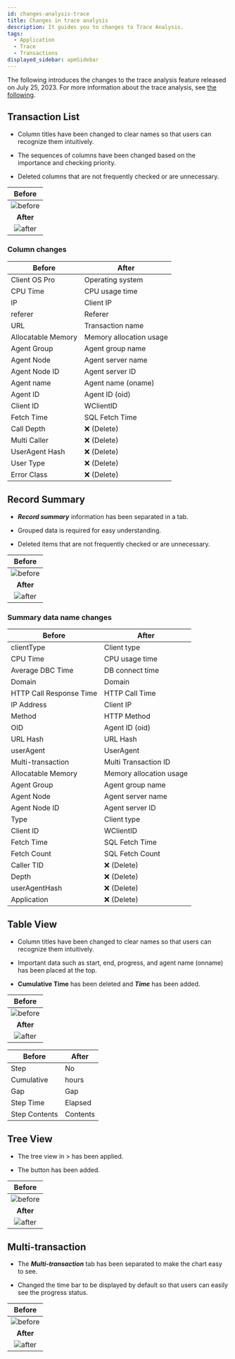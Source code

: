 ```yaml
---
id: changes-analysis-trace
title: Changes in trace analysis
description: It guides you to changes to Trace Analysis.
tags:
  - Application
  - Trace
  - Transactions
displayed_sidebar: apmSidebar
---
```


The following introduces the changes to the trace analysis feature released on July 25, 2023. For more information about the trace analysis, see [the following](../java/dashboard-hitmap-trace).

## Transaction List

- Column titles have been changed to clear names so that users can recognize them intuitively.

- The sequences of columns have been changed based on the importance and checking priority.

- Deleted columns that are not frequently checked or are unnecessary.

|                            Before                           |
| :---------------------------------------------------------: |
| ![before](/img/changes/changes-transaction-list-before.png) |
|                          **After**                          |
|  ![after](/img/changes/changes-transaction-list-after.png)  |

### Column changes

| Before                  | After                                   |
| ----------------------- | --------------------------------------- |
| Client OS Pro           | Operating system                        |
| CPU Time                | CPU usage time                          |
| IP                      | Client IP                               |
| referer                 | Referer                                 |
| URL                     | Transaction name                        |
| Allocatable Memory      | Memory allocation usage                 |
| Agent Group             | Agent group name                        |
| Agent Node              | Agent server name                       |
| Agent Node ID           | Agent server ID                         |
| Agent name              | Agent name (oname)   |
| Agent ID                | Agent ID (oid)       |
| Client ID               | WClientID                               |
| Fetch Time              | SQL Fetch Time                          |
| Call Depth              | ❌ (Delete)           |
| Multi Caller            | ❌ (Delete)           |
| UserAgent Hash          | ❌ (Delete)           |
| User Type               | ❌ (Delete)           |
| Error Class             | ❌ (Delete)           |

## Record Summary

- **_Record summary_** information has been separated in a tab.

- Grouped data is required for easy understanding.

- Deleted items that are not frequently checked or are unnecessary.

|                             Before                             |
| :------------------------------------------------------------: |
| ![before](/img/changes/changes-transaction-summary-before.png) |
|                            **After**                           |
|  ![after](/img/changes/changes-transaction-summary-after.png)  |

### Summary data name changes

| Before                     | After                                  |
| -------------------------- | -------------------------------------- |
| clientType                 | Client type                            |
| CPU Time                   | CPU usage time                         |
| Average DBC Time           | DB connect time                        |
| Domain                     | Domain                                 |
| HTTP Call Response Time    | HTTP Call Time                         |
| IP Address                 | Client IP                              |
| Method                     | HTTP Method                            |
| OID                        | Agent ID (oid)      |
| URL Hash                   | URL Hash                               |
| userAgent                  | UserAgent                              |
| Multi-transaction          | Multi Transaction ID                   |
| Allocatable Memory         | Memory allocation usage                |
| Agent Group                | Agent group name                       |
| Agent Node                 | Agent server name                      |
| Agent Node ID              | Agent server ID                        |
| Type                       | Client type                            |
| Client ID                  | WClientID                              |
| Fetch Time                 | SQL Fetch Time                         |
| Fetch Count                | SQL Fetch Count                        |
| Caller TID                 | ❌ (Delete)          |
| Depth                      | ❌ (Delete)          |
| userAgentHash              | ❌ (Delete)          |
| Application                | ❌ (Delete)          |

## Table View

- Column titles have been changed to clear names so that users can recognize them intuitively.

- Important data such as start, end, progress, and agent name (onname) has been placed at the top.

- **Cumulative Time** has been deleted and **_Time_** has been added.

|                               Before                              |
| :---------------------------------------------------------------: |
| ![before](/img/changes/changes-transaction-table-view-before.png) |
|                             **After**                             |
|  ![after](/img/changes/changes-transaction-table-view-after.png)  |

| Before         | After       |
| -------------- | ----------- |
| Step           | No          |
| Cumulative     | hours       |
| Gap            | Gap         |
| Step Time      | Elapsed     |
| Step Contents  | Contents    |

## Tree View

- The tree view in <Cmdname sid="side_analysis" className="uitext" /> &gt; <Cmdname sid="side_multi_server_tx_trace" className="uitext" /> has been applied.

- The <Cmdname sid="BTN06327" className="uitext" /> button has been added.

|                              Before                              |
| :--------------------------------------------------------------: |
| ![before](/img/changes/changes-transaction-tree-view-before.png) |
|                             **After**                            |
|  ![after](/img/changes/changes-transaction-tree-view-after.png)  |

## Multi-transaction

- The **_Multi-transaction_** tab has been separated to make the chart easy to see.

- Changed the time bar to be displayed by default so that users can easily see the progress status.

|                              Before                             |
| :-------------------------------------------------------------: |
| ![before](/img/changes/changes-transaction-multi-tx-before.png) |
|                            **After**                            |
|  ![after](/img/changes/changes-transaction-multi-tx-after.png)  |
